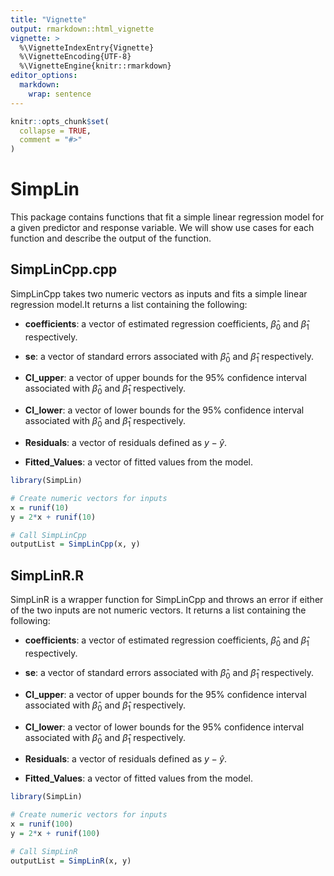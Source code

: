 ```yaml
---
title: "Vignette"
output: rmarkdown::html_vignette
vignette: >
  %\VignetteIndexEntry{Vignette}
  %\VignetteEncoding{UTF-8}
  %\VignetteEngine{knitr::rmarkdown}
editor_options: 
  markdown: 
    wrap: sentence
---
```


```r
knitr::opts_chunk$set(
  collapse = TRUE,
  comment = "#>"
)
```

# SimpLin

This package contains functions that fit a simple linear regression model for a given predictor and response variable.
We will show use cases for each function and describe the output of the function.

## SimpLinCpp.cpp

SimpLinCpp takes two numeric vectors as inputs and fits a simple linear regression model.It returns a list containing the following:

-   **coefficients**: a vector of estimated regression coefficients, $\hat\beta_0$ and $\hat\beta_1$ respectively.

-   **se**: a vector of standard errors associated with $\hat\beta_0$ and $\hat\beta_1$ respectively.

-   **CI_upper**: a vector of upper bounds for the 95% confidence interval associated with $\hat\beta_0$ and $\hat\beta_1$ respectively.

-   **CI_lower**: a vector of lower bounds for the 95% confidence interval associated with $\hat\beta_0$ and $\hat\beta_1$ respectively.

-   **Residuals**: a vector of residuals defined as $y - \hat{y}$.

-   **Fitted_Values**: a vector of fitted values from the model.

```r
library(SimpLin)

# Create numeric vectors for inputs
x = runif(10)
y = 2*x + runif(10)

# Call SimpLinCpp
outputList = SimpLinCpp(x, y)
```

## SimpLinR.R

SimpLinR is a wrapper function for SimpLinCpp and throws an error if either of the two inputs are not numeric vectors.
It returns a list containing the following:

-   **coefficients**: a vector of estimated regression coefficients, $\hat\beta_0$ and $\hat\beta_1$ respectively.

-   **se**: a vector of standard errors associated with $\hat\beta_0$ and $\hat\beta_1$ respectively.

-   **CI_upper**: a vector of upper bounds for the 95% confidence interval associated with $\hat\beta_0$ and $\hat\beta_1$ respectively.

-   **CI_lower**: a vector of lower bounds for the 95% confidence interval associated with $\hat\beta_0$ and $\hat\beta_1$ respectively.

-   **Residuals**: a vector of residuals defined as $y - \hat{y}$.

-   **Fitted_Values**: a vector of fitted values from the model.

```r
library(SimpLin)

# Create numeric vectors for inputs
x = runif(100)
y = 2*x + runif(100)

# Call SimpLinR
outputList = SimpLinR(x, y)
```
